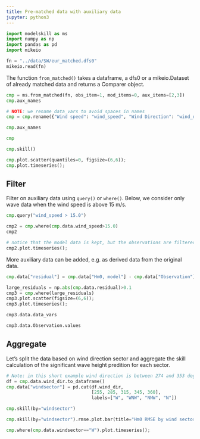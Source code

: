 ```yaml
---
title: Pre-matched data with auxiliary data
jupyter: python3
---
```





```python
import modelskill as ms
import numpy as np
import pandas as pd
import mikeio
```

```python
fn = "../data/SW/eur_matched.dfs0"
mikeio.read(fn)
```

The function `from_matched()` takes a dataframe, a dfs0 or a mikeio.Dataset of already matched data and returns a Comparer object.

```python
cmp = ms.from_matched(fn, obs_item=1, mod_items=0, aux_items=[2,3])
cmp.aux_names
```

```python
# NOTE: we rename data_vars to avoid spaces in names
cmp = cmp.rename({"Wind speed": "wind_speed", "Wind Direction": "wind_dir"})
```

```python
cmp.aux_names
```

```python
cmp
```

```python
cmp.skill()
```

```python
cmp.plot.scatter(quantiles=0, figsize=(6,6));
cmp.plot.timeseries();
```

## Filter 

Filter on auxiliary data using `query()` or `where()`. Below, we consider only wave data when the wind speed is above 15 m/s.

```python
cmp.query("wind_speed > 15.0")
```

```python
cmp2 = cmp.where(cmp.data.wind_speed>15.0)
cmp2
```

```python
# notice that the model data is kept, but the observations are filtered
cmp2.plot.timeseries();
```

More auxiliary data can be added, e.g. as derived data from the original data. 

```python
cmp.data["residual"] = cmp.data["Hm0, model"] - cmp.data["Observation"]
```

```python
large_residuals = np.abs(cmp.data.residual)>0.1
cmp3 = cmp.where(large_residuals)
cmp3.plot.scatter(figsize=(6,6));
cmp3.plot.timeseries();
```

```python
cmp3.data.data_vars
```

```python
cmp3.data.Observation.values
```

## Aggregate

Let's split the data based on wind direction sector and aggregate the skill calculation of the significant wave height predition for each sector.

```python
# Note: in this short example wind direction is between 274 and 353 degrees
df = cmp.data.wind_dir.to_dataframe()
cmp.data["windsector"] = pd.cut(df.wind_dir,
                                [255, 285, 315, 345, 360],
                                labels=["W", "WNW", "NNW", "N"])
```

```python
cmp.skill(by="windsector")
```

```python
cmp.skill(by="windsector").rmse.plot.bar(title="Hm0 RMSE by wind sector");
```

```python
cmp.where(cmp.data.windsector=="W").plot.timeseries();
```

